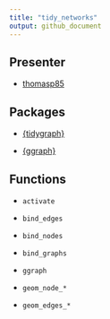 ```yaml
---
title: "tidy_networks"
output: github_document
---
```


## Presenter

+ [thomasp85](https://github.com/)

## Packages

+ [{tidygraph}](thomasp85/tidygraph)

+ [{ggraph}](thomasp85/ggraph)

## Functions

+ `activate`

+ `bind_edges`

+ `bind_nodes`

+ `bind_graphs`

+ `ggraph`

+ `geom_node_*`

+ `geom_edges_*`
